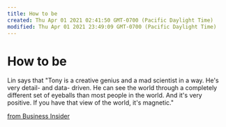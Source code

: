 ```yaml
---
title: How to be
created: Thu Apr 01 2021 02:41:50 GMT-0700 (Pacific Daylight Time)
modified: Thu Apr 01 2021 23:49:09 GMT-0700 (Pacific Daylight Time)
---
```


# How to be

Lin says that "Tony is a creative genius and a mad scientist in a way. He's very detail- and data- driven. He can see the world through a completely different set of eyeballs than most people in the world. And it's very positive. If you have that view of the world, it's magnetic."

[from Business Insider](http://www.businessinsider.com/tony-hsieh-downtown-project-2012-12#ixzz2aypazGV)
